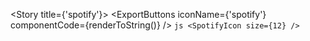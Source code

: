 
<Meta title="Foundations/Icons/spotify" />

<Story title={'spotify'}>
    <IconViewer>
        <SpotifyIcon size={12} />
    </IconViewer>
    <ExportButtons
        iconName={'spotify'}
        componentCode={renderToString(<SpotifyIcon size={12} />)}
    />
    <IconInfo>
        ```js
        <SpotifyIcon size={12} />
        ```
    </IconInfo>
</Story>
